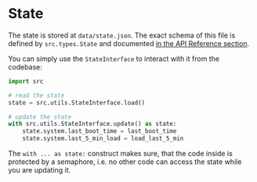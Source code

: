 

# State

The state is stored at `data/state.json`. The exact schema of this file is defined by `src.types.State` and documented [in the API Reference section](/api-reference/internal-communication).

You can simply use the `StateInterface` to interact with it from the codebase:

```python
import src

# read the state
state = src.utils.StateInterface.load()

# update the state
with src.utils.StateInterface.update() as state:
    state.system.last_boot_time = last_boot_time
    state.system.last_5_min_load = load_last_5_min
```

<Callout type="info">

The `with ... as state:` construct makes sure, that the code inside is protected by a semaphore, i.e. no other code can access the state while you are updating it.

</Callout>